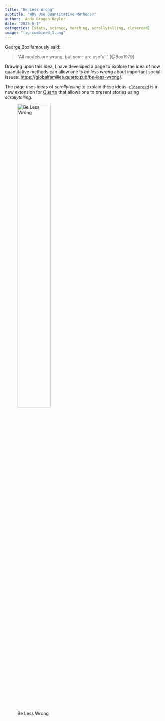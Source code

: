```yaml
---
title: "Be Less Wrong"
subtitle: "Why Use Quantitative Methods?"
author:  Andy Grogan-Kaylor 
date: "2025-5-1"
categories: [stats, science, teaching, scrollytelling, closeread]
image: "fig-combined-1.png"
---
```


George Box famously said: 

> "All models are wrong, but some are useful." [@Box1979]

Drawing upon this idea, I have developed a page to explore the idea of how quantitative methods can allow one to *be less wrong* about important social issues:  [https://globalfamilies.quarto.pub/be-less-wrong/](https://globalfamilies.quarto.pub/be-less-wrong/).

The page uses ideas of *scrollytelling* to explain these ideas. [`closeread`](https://closeread.dev/) is a new extension for [Quarto](https://quarto.org/) that allows one to present stories using *scrollytelling.*

![Be Less Wrong](fig-combined-1.png){width=50%}

